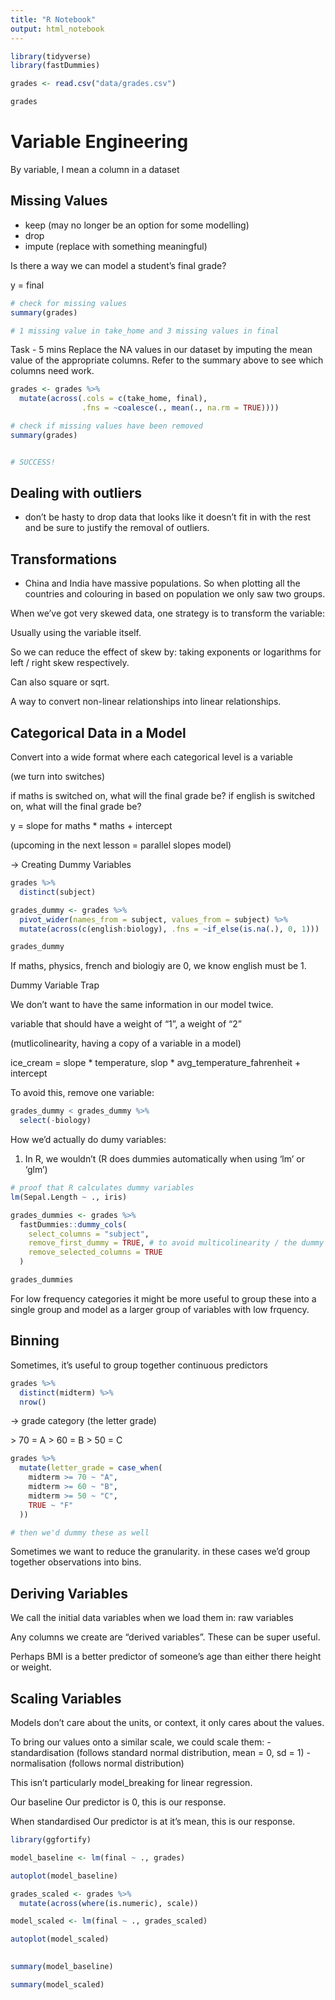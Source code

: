 ```yaml
---
title: "R Notebook"
output: html_notebook
---
```


```r

library(tidyverse)
library(fastDummies)

```

```r

grades <- read.csv("data/grades.csv")

grades

```

# Variable Engineering

By variable, I mean a column in a dataset

## Missing Values

- keep (may no longer be an option for some modelling)
- drop
- impute (replace with something meaningful)

Is there a way we can model a student's final grade?

y = final

```r
# check for missing values
summary(grades)

# 1 missing value in take_home and 3 missing values in final
```

Task - 5 mins
Replace the NA values in our dataset by imputing the mean value of the appropriate columns. Refer to the summary above to see which columns need work.

```r

grades <- grades %>% 
  mutate(across(.cols = c(take_home, final),
                .fns = ~coalesce(., mean(., na.rm = TRUE))))

```

```r
# check if missing values have been removed
summary(grades)


# SUCCESS!
```

## Dealing with outliers

- don't be hasty to drop data that looks like it doesn't fit in with the rest and be sure to justify the removal of outliers.

## Transformations

- China and India have massive populations. So when plotting all the countries and colouring in based on population we only saw two groups. 

When we've got very skewed data, one strategy is to transform the variable:

Usually using the variable itself.

So we can reduce the effect of skew by: taking exponents or logarithms for left / right skew respectively.

Can also square or sqrt.

A way to convert non-linear relationships into linear relationships.

## Categorical Data in a Model

Convert into a wide format where each categorical level is a variable

(we turn into switches)

if maths is switched on, what will the final grade be?
if english is switched on, what will the final grade be?

y = slope for maths * maths + intercept

(upcoming in the next lesson = parallel slopes model)

-> Creating Dummy Variables

```r

grades %>% 
  distinct(subject)

```

```r

grades_dummy <- grades %>% 
  pivot_wider(names_from = subject, values_from = subject) %>% 
  mutate(across(c(english:biology), .fns = ~if_else(is.na(.), 0, 1))) 

grades_dummy

```

If maths, physics, french and biologiy are 0, we know english must be 1.

Dummy Variable Trap

We don't want to have the same information in our model twice.

variable that should have a weight of "1", a weight of "2"

(mutlicolinearity, having a copy of a variable in a model)


ice_cream = slope * temperature, slop * avg_temperature_fahrenheit + intercept

To avoid this, remove one variable:

```r

grades_dummy < grades_dummy %>% 
  select(-biology)

```

How we'd actually do dumy variables:

1. In R, we wouldn't (R does dummies automatically when using 'lm' or 'glm')

```r
# proof that R calculates dummy variables
lm(Sepal.Length ~ ., iris)

```

```r

grades_dummies <- grades %>% 
  fastDummies::dummy_cols(
    select_columns = "subject",
    remove_first_dummy = TRUE, # to avoid multicolinearity / the dummy variable trap
    remove_selected_columns = TRUE
  )

grades_dummies

```

For low frequency categories it might be more useful to group these into a single group and model as a larger group of variables with low frquency.

## Binning

Sometimes, it's useful to group together continuous predictors

```r

grades %>% 
  distinct(midterm) %>% 
  nrow()

```

-> grade category (the letter grade)

\> 70 = A
\> 60 = B
\> 50 = C

```r

grades %>% 
  mutate(letter_grade = case_when(
    midterm >= 70 ~ "A",
    midterm >= 60 ~ "B",
    midterm >= 50 ~ "C",
    TRUE ~ "F"
  ))

# then we'd dummy these as well

```

Sometimes we want to reduce the granularity. in these cases we'd group together observations into bins.

## Deriving Variables

We call the initial data variables when we load them in: raw variables

Any columns we create are "derived variables". These can be super useful.

Perhaps BMI is a better predictor of someone's age than either there height or weight.


## Scaling Variables

Models don't care about the units, or context, it only cares about the values.

To bring our values onto a similar scale, we could scale them:
- standardisation (follows standard normal distribution, mean = 0, sd = 1)
- normalisation (follows normal distribution)

This isn't particularly model_breaking for linear regression.

Our baseline
Our predictor is 0, this is our response.

When standardised
Our predictor is at it's mean, this is our response.

```r

library(ggfortify)

model_baseline <- lm(final ~ ., grades)

autoplot(model_baseline)

grades_scaled <- grades %>% 
  mutate(across(where(is.numeric), scale))

model_scaled <- lm(final ~ ., grades_scaled)

autoplot(model_scaled)
  

```

```r

summary(model_baseline)

```

```r

summary(model_scaled)

```


